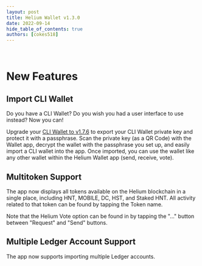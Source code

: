 ```yaml
---
layout: post
title: Helium Wallet v1.3.0
date: 2022-09-14
hide_table_of_contents: true
authors: [cokes518]
---
```


&nbsp;

# New Features

## Import CLI Wallet

Do you have a CLI Wallet? Do you wish you had a user interface to use instead? Now you can!

<!--truncate-->

Upgrade your [CLI Wallet to v1.7.6](https://github.com/helium/helium-wallet-rs/releases/tag/v1.7.6)
to export your CLI Wallet private key and protect it with a passphrase. Scan the private key (as a
QR Code) with the Wallet app, decrypt the wallet with the passphrase you set up, and easily import a
CLI wallet into the app. Once imported, you can use the wallet like any other wallet within the
Helium Wallet app (send, receive, vote).

## Multitoken Support

The app now displays all tokens available on the Helium blockchain in a single place, including HNT,
MOBILE, DC, HST, and Staked HNT. All activity related to that token can be found by tapping the
Token name.

Note that the Helium Vote option can be found in by tapping the "..." button between "Request" and
"Send" buttons.

## Multiple Ledger Account Support

The app now supports importing multiple Ledger accounts.
